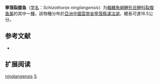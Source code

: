 {{Speciesbox
| name = 寧蒗裂腹鱼
| status = NE
| status_system = IUCN3.1
| image = 
| genus = Schizothorax
| species = ninglangensis
| authority = [[Wang,_Zhang_&_Zhuang|Wang, Zhang & Zhuang]], 1981
| synonyms = *''Racoma ninglangensis''<br /><small>Wang''<br />Zhang & Zhuang, 1981</small>
*''Schizothorax ninlangensis''<br /><small>Wang''<br />Zhang & Zhuang, 1981</small>
}}

'''寧蒗裂腹鱼'''（[[学名|学名]]：''Schizothorax ninglangensis''）为[[輻鰭魚綱|輻鰭魚綱]][[鯉形目|鯉形目]][[鲤科|鲤科]][[裂腹鱼属|裂腹鱼属]]的其中一[[種|種]]，該物種分布於[[亞洲|亞洲]][[中國|中國]][[雲南省|雲南省]][[寧蒗縣|寧蒗縣]][[瀘沽湖|瀘沽湖]]，體長可達16.5公分。

== 参考文献 ==
*{{FishBase_species|genus=Schizothorax|species=ninglangensis|year=2011|month=12}}

== 扩展阅读 ==
{{refbegin}}
{{wikispecies-inline|Schizothorax ninglangensis|寧蒗裂腹鱼}}
{{refend}}
{{Taxonbar|from=Q1100769}}

[[Category:裂腹鱼属|ninglangensis]]
[[Category:1981年描述的魚類|S]]


{{鲤形目小作品}}